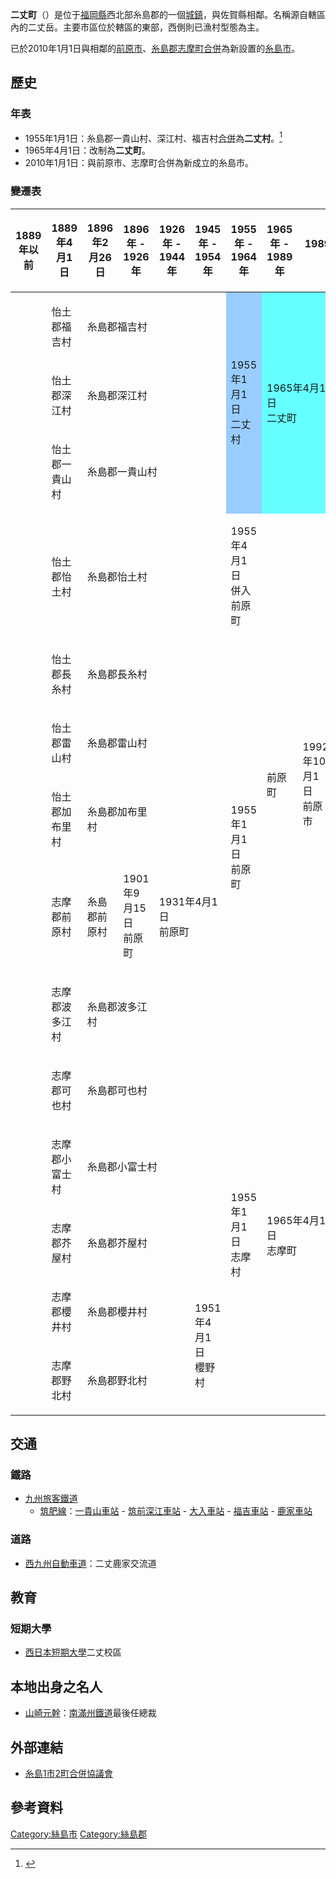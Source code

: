 {{日本町村 (廢除)
| 自治體名=二丈
| 町村=町
| 町村章=[[File:Emblem_of_Nijo.jpg|100px]]
| 日文原名=二丈町
| 平假名=にじょうまち
| 羅馬字拼音=Nijō-machi
| 廢除時間 = 2010年1月1日
| 廢除理由 = 新設合併
| 廢除時處置 = [[前原市|前原市]]、'''二丈町'''、[[志摩町_(福岡縣)|志摩町]] → [[糸島市|糸島市]]
| 現在自治體 = 糸島市
| 都道府縣=福岡縣
| 支廳=
| 郡=糸島郡
| 編號=40462-4
| 面積=57.67
| 邊界未定=
| 人口=13,355
| 統計時間=2009年10月31日
| 自治體=[[前原市|前原市]]<br>'''[[佐賀縣|佐賀縣]]'''：[[唐津市_(日本)|唐津市]]
| 樹=[[黃楊|黃楊]]
| 花=[[杜鵑|杜鵑]]
| 鳥=
| 其他象徵物=
| 其他象徵=
| 郵遞區號=819-1601
| 所在地=糸島郡二丈町大字深江1360番地
| 電話號碼=92-235-1111
| 議員數=13
| 外部連結=http://www.town.nijo.fukuoka.jp/
| 經度=
| 緯度=
| 地圖=[[File:_Nijo_in_Fukuoka_Prefecture.png|250px]]
| 註記=人口：[http://www.pref.fukuoka.lg.jp/gyoseishiryo/smalltype.html?type=15 福岡縣官方網頁]
}}
'''二丈町'''（{{jpn|j=二丈町|hg=にじょうまち|rm=Nijō machi|f=y}}）是位于[[福岡縣|福岡縣]]西北部糸島郡的一個[[城鎮|城鎮]]，與佐賀縣相鄰。名稱源自轄區內的二丈岳。主要市區位於轄區的東部，西側則已漁村型態為主。

已於2010年1月1日與相鄰的[[前原市|前原市]]、[[糸島郡|糸島郡]][[志摩町_(福岡縣)|志摩町]][[市町村合併|合併]]為新設置的[[糸島市|糸島市]]。

==歷史==
===年表===
* 1955年1月1日：糸島郡一貴山村、深江村、福吉村[[市町村合併|合併]]為'''二丈村'''。<ref>{{cite web | language = ja | publisher = 糸島1市2町合併協議會 | title = 新市基本計画 | url = http://www.itogappei.com/data/shinshikeikaku/shinshikeikaku.pdf | pages = 6 | format = PDF | author = 糸島1市2町合併協議會 | date = 2009年11月 | accessdate = 2010-01-01 }}{{dead link|date=2017年11月 |bot=InternetArchiveBot |fix-attempted=yes }}</ref>
* 1965年4月1日：改制為'''二丈町'''。
* 2010年1月1日：與前原市、志摩町合併為新成立的糸島市。

===變遷表===
{| class="wikitable" style="font-size:x-small"
! 1889年以前
! 1889年4月1日
! 1896年2月26日
! 1896年 - 1926年
! 1926年 - 1944年
! 1945年 - 1954年
! 1955年 - 1964年
! 1965年 - 1989年
! colspan=2 | 1989年 - 現在
! 現在
|-
|
| 怡土郡福吉村
| colspan=4 | 糸島郡福吉村
| rowspan=3 style="background-color:#9cf;" | 1955年1月1日<br />二丈村
| rowspan=3 colspan=2 style="background-color:#6ff;" | 1965年4月1日<br />二丈町
| rowspan=14 colspan=2 | 2010年1月1日<br/>糸島市
|-
|
| 怡土郡深江村
| colspan=4 | 糸島郡深江村
|-
|
| 怡土郡一貴山村
| colspan=4 | 糸島郡一貴山村
|-
|
| 怡土郡怡土村
| colspan=4 | 糸島郡怡土村
| 1955年4月1日<br />併入前原町
| rowspan=6 | 前原町
| rowspan=6 | 1992年10月1日<br />前原市
|-
|
| 怡土郡長糸村
| colspan=4 | 糸島郡長糸村
| rowspan=5 | 1955年1月1日<br />前原町
|-
|
| 怡土郡雷山村
| colspan=4 | 糸島郡雷山村
|-
|
| 怡土郡加布里村
| colspan=2 | 糸島郡加布里村
| rowspan=3 colspan=2 | 1931年4月1日<br />前原町
|-
|
| 志摩郡前原村
| 糸島郡前原村
| 1901年9月15日<br />前原町
|-
|
| 志摩郡波多江村
| colspan=2 | 糸島郡波多江村
|-
|
| 志摩郡可也村
| colspan=4 | 糸島郡可也村
| rowspan=5 | 1955年1月1日<br />志摩村
| rowspan=5 colspan=2 | 1965年4月1日<br />志摩町
|-
|
| 志摩郡小富士村
| colspan=4 | 糸島郡小富士村
|-
|
| 志摩郡芥屋村
| colspan=4 | 糸島郡芥屋村
|-
|
| 志摩郡櫻井村
| colspan=3 | 糸島郡櫻井村
| rowspan=2 | 1951年4月1日<br />櫻野村
|-
|
| 志摩郡野北村
| colspan=3 | 糸島郡野北村
|}

==交通==
===鐵路===
* [[九州旅客鐵道|九州旅客鐵道]]
** [[筑肥線|筑肥線]]：[[一貴山車站|一貴山車站]] - [[筑前深江車站|筑前深江車站]] - [[大入車站|大入車站]] - [[福吉車站|福吉車站]] - [[鹿家車站|鹿家車站]]

===道路===
* [[西九州自動車道|西九州自動車道]]：二丈鹿家交流道

==教育==
===短期大學===
* [[西日本短期大學|西日本短期大學]]二丈校區

== 本地出身之名人 ==
* [[山崎元幹|山崎元幹]]：[[南滿州鐵道|南滿州鐵道]]最後任總裁

==外部連結==
{{commonscat| Nijo, Fukuoka}}
* {{Ja}} [http://www.itogappei.com/  糸島1市2町合併協議會]{{Wayback|url=http://www.itogappei.com/ |date=20200804163852 }}

==參考資料==
<div class="references-small">
<references />
</div>

{{福岡縣}}{{Authority control}}

[[Category:絲島市|Category:絲島市]]
[[Category:絲島郡|Category:絲島郡]]